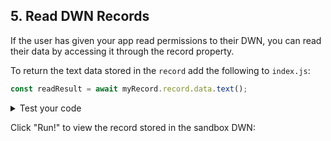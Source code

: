 ## 5. Read DWN Records

If the user has given your app read permissions to their DWN, you can read their data by accessing it through the record property.


To return the text data stored in the `record` add the following to `index.js`:
```js
const readResult = await myRecord.record.data.text();
```

<details>
<summary>Test your code</summary>
<p>
To see the record that was read from the DWN, add the following to <code>index.js</code>:

```js
console.log('Read result: ', readResult);
```

The output will resemble:

```js
Read result: Hello Web5
```

</p>
</details>

Click "Run!" to view the record stored in the sandbox DWN: